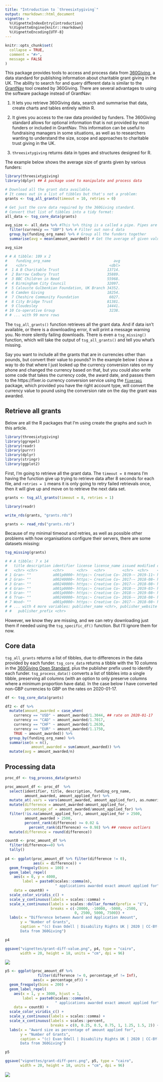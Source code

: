 ```yaml
---
title: "Introduction to `threesixtygiving`"
output: rmarkdown::html_document
vignette: >
  %\VignetteIndexEntry{introduction}
  %\VignetteEngine{knitr::rmarkdown}
  %\VignetteEncoding{UTF-8}
---
```


```r
knitr::opts_chunk$set(
  collapse = TRUE,
  comment = "#>",
  message = FALSE
)
```

This package provides tools to access and process data from [360Giving](https://www.threesixtygiving.org/), a data standard for publishing information about charitable grant giving in the UK. The ability to search for and query different data is similar to the [GrantNav](https://grantnav.threesixtygiving.org/) tool created by 360Giving. There are several advantages to using the software package instead of GrantNav:

1. It lets you retrieve 360Giving data, search and summarise that data, create charts and tables entirely within R.

2. It gives you access to the raw data provided by funders. The 360Giving standard allows for optional information that is not provided by most funders or included in GrantNav. This information can be useful to fundraising managers in some situations, as well as to researchers wanting to understand the size, scope and approaches to charitable trust giving in the UK. 

3. `threesixtygiving` returns data in types and structures designed for R.

The example below shows the average size of grants given by various funders:

```r
library(threesixtygiving)
library(dplyr) ## A package used to manipulate and process data

# Download all the grant data available.
# It comes out in a list of tibbles but that's not a problem:
grants <- tsg_all_grants(timeout = 10, retries = 0) 

# Get just the core data required by the 360Giving standard.
# Convert that list of tibbles into a tidy format:
all_data <- tsg_core_data(grants) 

avg_size <- all_data %>% #This %>% thing is a called a pipe. Pipes are love. Pipes are life.
  filter(currency == "GBP") %>% # Filter out non-£ data
  group_by(funding_org_name) %>% # Group all the funders together
  summarise(avg = mean(amount_awarded)) # Get the average of given value for each group, kinda like =AVERAGEIFS in Excel.

avg_size

# # A tibble: 109 x 2
#    funding_org_name                             avg
#    <chr>                                      <dbl>
#  1 A B Charitable Trust                      13714.
#  2 Barrow Cadbury Trust                      35889.
#  3 BBC Children in Need                      55968.
#  4 Birmingham City Council                   32097.
#  5 Calouste Gulbenkian Foundation, UK Branch 34352.
#  6 Camden Giving                             18254.
#  7 Cheshire Community Foundation              6027.
#  8 City Bridge Trust                         81381.
#  9 Cloudesley                                14441.
# 10 Co-operative Group                         3238.
# # ... with 99 more rows

```


The `tsg_all_grants()` function retrieves all the grant data. And if data isn't available, or there is a downloading error, it will print a message warning you. No more silently failing downloads. There is even a `tsg_missing()` function, which will take the output of `tsg_all_grants()` and tell you what's missing.

Say you want to include all the grants that are in currencies other than pounds, but convert their value to pounds? In the example below I show a way to do that where I just looked up the currency conversion rates on my phone and changed the currency based on that, but you could also write some code that takes the currency code, the award date, and passes them to the https://fixer.io currency conversion service using the [`fixerapi`](https://cran.r-project.org/package=fixerapi) package, which provided you have the right account type, will convert the currency value to pound using the conversion rate on the day the grant was awarded.


## Retrieve all grants

Below are all the R packages that I'm using create the graphs and such in this article.

```r
library(threesixtygiving)
library(ggrepel)
library(readr)
library(purrr)
library(dplyr)
library(stringr)
library(ggplot2)
```

First, I'm going to retrieve all the grant data. The `timeout = 8` means I'm having the function give up trying to retrieve data after 8 seconds for each file, and `retries = 1` means it is only going to retry failed retrievals once, then it will give up and move on to retrieve the next data set.

```r
grants <- tsg_all_grants(timeout = 8, retries = 1)
```

```r
library(readr)

write_rds(grants, "grants.rds")

```


```r
grants <- read_rds("grants.rds")
```

Because of my minimal timeout and retries, as well as possible other problems with how organisations configure their servers, there are some datasets missing: 

```r
tsg_missing(grants)

# # A tibble: 7 x 14
#   title description identifier license license_name issued modified download_url access_url data_type
#   <chr> <chr>       <chr>      <chr>   <chr>        <chr>  <chr>    <chr>        <chr>      <chr>    
# 1 Gran~ ""          a001p0000~ https:~ Creative Co~ 2019-~ 2019-11~ https://jof~ https://j~ xlsx     
# 2 Gran~ ""          a00240000~ https:~ Creative Co~ 2017-~ 2018-08~ https://pea~ https://p~ xlsx     
# 3 Gran~ ""          a00240000~ https:~ Creative Co~ 2017-~ 2018-08~ https://pea~ https://p~ xlsx     
# 4 Gran~ ""          a001p0000~ https:~ Creative Co~ 2018-~ 2019-03~ https://pea~ https://p~ xlsx     
# 5 Gran~ ""          a001p0000~ https:~ Creative Co~ 2018-~ 2019-08~ https://tud~ https://t~ xlsx     
# 6 True~ ""          a00240000~ https:~ Creative Co~ 2016-~ 2018-08~ http://ods.~ http://ww~ unknown  
# 7 Wood~ ""          a001p0000~ https:~ Creative Co~ 2017-~ 2018-08~ http://ods.~ http://ww~ unknown  
# # ... with 4 more variables: publisher_name <chr>, publisher_website <chr>, publisher_logo <chr>,
# #   publisher_prefix <chr>

```

However, we know they are missing, and we can retry downloading just them if needed using the `tsg_specific_df()` function. But I'll ignore them for now.

## Core data

`tsg_all_grants` returns a list of tibbles, due to differences in the data provided by each funder. `tsg_core_data` returns a tibble with the 10 columns in the [360Giving Open Standard](https://standard.threesixtygiving.org/en/latest/#), plus the publisher prefix used to identify each funder. `tsg_process_data()` converts a list of tibbles into a single tibble, preserving all columns (with an option to only preserve columns where a minimum proportion have data). In the case below I have converted non-GBP currencies to GBP on the rates on 2020-01-17.


```r
df <- tsg_core_data(grants)

df2 <- df %>% 
  mutate(amount_awarded = case_when(
    currency == "USD" ~ amount_awarded/1.3044, ## rate on 2020-01-17
    currency == "CAD" ~ amount_awarded/1.7017, 
    currency == "CHF" ~ amount_awarded/1.2630, 
    currency == "EUR" ~ amount_awarded/1.1750,
    TRUE ~ amount_awarded)) %>%
  group_by(funding_org_name) %>%
  summarise(n = n(),
            amount_awarded = sum(amount_awarded)) %>%
  mutate(avg = amount_awarded/n)
```


## Processing data 

```r
proc_df <- tsg_process_data(grants) 

proc_amount_df <- proc_df  %>% 
  select(identifier, title, description, funding_org_name,
         amount_awarded, amount_applied_for) %>%
  mutate_at(.vars = vars(amount_awarded, amount_applied_for), as.numeric) %>% 
  mutate(difference = amount_awarded-amount_applied_for,
         percentage_of = amount_awarded/amount_applied_for) %>% 
  filter(!is.na(amount_applied_for), amount_applied_for > 2500,
         amount_awarded > 2500,
         percent_rank(difference) >= 0.02 &
           percent_rank(difference) <= 0.98) %>% ## remove outliers
  mutate(difference = round(difference))

count0 <- proc_amount_df %>%
  filter(difference==0) %>%
  tally()
  
p4 <- ggplot(proc_amount_df %>% filter(difference != 0),
             aes(x = difference)) + 
  geom_freqpoly(bins = 100) + 
  geom_label_repel(
    aes(x = 0, y = 4000,
        label = paste0(scales::comma(n),
                       " applications awarded exact amount applied for")),
    data = count0) + 
  scale_color_viridis_c() + 
  scale_y_continuous(labels = scales::comma) + 
  scale_x_continuous(labels = scales::dollar_format(prefix = "£"),
                     breaks = c(-20000, -10000, -5000, -2500,
                                0, 2500, 5000, 7500)) + 
  labs(x = "Difference between Award and Application Amount",
       y = "Number of Grants",
       caption = "(c) Evan Odell | Disability Rights UK | 2020 | CC-BY-SA
       Data from 360Giving")

p4
```

```r
ggsave("vignettes/grant-diff-value.png", p4, type = "cairo",
       width = 20, height = 18, units = "cm", dpi = 96)
```

![](grant-diff-value.png)


```r
p5 <- ggplot(proc_amount_df %>%
               filter(difference != 0, percentage_of != Inf),
             aes(x = percentage_of)) + 
  geom_freqpoly(bins = 200) + 
  geom_label_repel(
    aes(x = 1, y = 3000, hjust = 1,
        label = paste0(scales::comma(n),
                       " applications awarded exact amount applied for")),
    data = count0) + 
  scale_color_viridis_c() + 
  scale_y_continuous(labels = scales::comma) + 
  scale_x_continuous(labels = scales::percent,
                     breaks = c(0, 0.25, 0.5, 0.75, 1, 1.25, 1.5, 2)) + 
  labs(x = "Award size as percentage of amount applied for",
       y = "Number of Grants",
       caption = "(c) Evan Odell | Disability Rights UK | 2020 | CC-BY-SA
       Data from 360Giving")

p5
```

```r
ggsave("vignettes/grant-diff-perc.png", p5, type = "cairo",
       width = 20, height = 18, units = "cm", dpi = 96)
```

![](grant-diff-perc.png)




